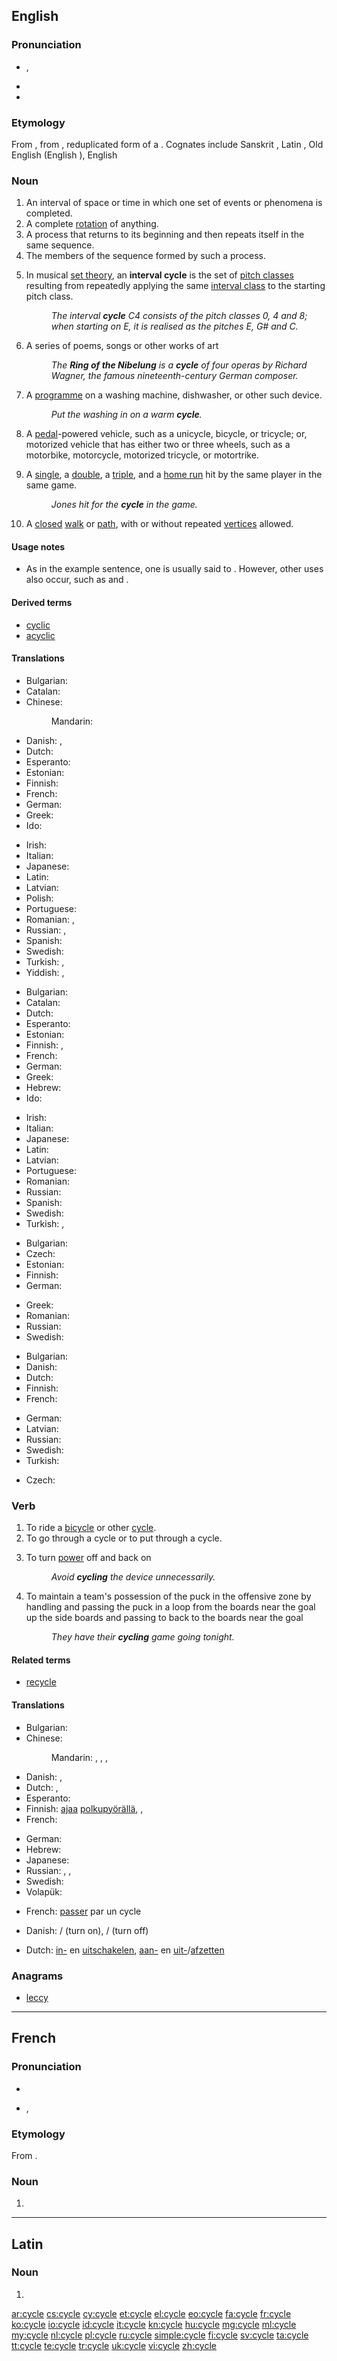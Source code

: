 ==English==
{{wikipedia}}

===Pronunciation===
* {{IPA|/ˈsaɪkəl/}}, {{X-SAMPA|/"saIk@l/}}
* {{audio|en-us-cycle.ogg|Audio (US)}}
* {{rhymes|aɪkəl}}

===Etymology===
From {{etyl|LL.}} {{term|cyclus|lang=la}}, from {{etyl|grc}} {{term|κύκλος|tr=kyklos|lang=grc}}, reduplicated form of a {{etyl|ine-pro|en}} {{recons|kʷékʷlos||circle, wheel|lang=ine-pro}}. Cognates include Sanskrit {{term|sc=Deva|चक्र|tr=cakrá|lang=sa}}, Latin {{term|colus|lang=la}}, Old English {{term|sc=unicode|hweol|hwēol|lang=ang}} (English {{term|wheel|lang=en}}), English {{term|ancillary|lang=en}}

===Noun===
{{en-noun}}

# An interval of space or time in which one set of events or phenomena is completed.
# A complete [[rotation]] of anything.
# A process that returns to its beginning and then repeats itself in the same sequence.
# The members of the sequence formed by such a process.
# {{music}} In musical [[set theory]], an '''interval cycle''' is the set of [[pitch class]]es resulting from repeatedly applying the same [[interval class]] to the starting pitch class.
#: ''The interval '''cycle''' C4 consists of the pitch classes 0, 4 and 8; when starting on E, it is realised as the pitches E, G# and C.''
# A series of poems, songs or other works of art
#: ''The '''Ring of the Nibelung''' is a '''cycle''' of four operas by Richard Wagner, the famous nineteenth-century German composer.''
# A [[programme]] on a washing machine, dishwasher, or other such device.
#: ''Put the washing in on a warm '''cycle'''.''
# A [[pedal]]-powered vehicle, such as a unicycle, bicycle, or tricycle; or, motorized vehicle that has either two or three wheels, such as a motorbike, motorcycle, motorized tricycle, or motortrike.
# {{baseball}} A [[single]], a [[double]], a [[triple]], and a [[home run]] hit by the same player in the same game.
#: ''Jones hit for the '''cycle''' in the game.''
# {{graph theory}} A [[closed]] [[walk]] or [[path]], with or without repeated [[vertices]] allowed.

====Usage notes====
* {{sense|baseball sense}} As in the example sentence, one is usually said to {{term||hit for the cycle}}. However, other uses also occur, such as {{term||hit a cycle}} and {{term||complete the cycle}}.

====Derived terms====
* [[cyclic]]
* [[acyclic]]

====Translations====
{{trans-see|vehicle|bicycle}}
{{trans-top|complete rotation}}
* Bulgarian: {{t+|bg|оборот|m}}
* Catalan: {{t-|ca|cicle|m}}
* Chinese:
*: Mandarin: {{t|cmn|周期|tr=zhōuqí|sc=Hani}}
* Danish: {{t+|da|cyklus}}, {{t-|da|kredsløb}}
* Dutch: {{t+|nl|cyclus|m}}
* Esperanto: {{t-|eo|ciklo}}
* Estonian: {{t-|et|tsükkel}}
* Finnish: {{t+|fi|kierros}}
* French: {{t+|fr|tour|m}}
* German: {{t+|de|Zyklus|m}}
* Greek: {{t+|el|κύκλος|tr=kyklos|m}}
* Ido: {{t+|io|ciklo|m}}
{{trans-mid}}
* Irish: {{t-|ga|timthriall|m}}
* Italian: {{t+|it|ciclo|m}}
* Japanese: {{t+|ja|周期|tr=しゅうき, shūki}}
* Latin: {{t-|la|cyclus|m}}
* Latvian: {{t-|lv|cikls|m}}
* Polish: {{t-|pl|cykl|m}}
* Portuguese: {{t+|pt|ciclo|m}}
* Romanian: {{t-|ro|ciclu|n}}, {{t-|ro|rotație|f}}
* Russian: {{t+|ru|цикл|m|tr=cikl}}, {{t+|ru|оборот|m|tr=oborót|sc=Cyrl}}
* Spanish: {{t+|es|ciclo|m}}
* Swedish: {{t+|sv|cykel|c}}
* Turkish: {{t+|tr|çevirim}}, {{t+|tr|devir}}
* Yiddish: {{t-|yi|ציקל|m|tr=tsikl|sc=Hebr}}, {{t-|yi|ציקלען|p|tr=tsiklen|sc=Hebr}}
{{trans-bottom}}

{{trans-top|process}}
* Bulgarian: {{t+|bg|цикъл|m}}
* Catalan: {{t-|ca|cicle|m}}
* Dutch: {{t+|nl|cyclus|m}}
* Esperanto: {{t-|eo|ciklo}}
* Estonian: {{t-|et|tsükkel}}
* Finnish: {{t-|fi|sykli}}, {{t+|fi|kierros}}
* French: {{t+|fr|cycle|m}}
* German: {{t+|de|Zyklus|m}}
* Greek: {{t+|el|κύκλος|tr=kyklos|m}}
* Hebrew: {{t+|he|מחזור|m|tr=makhzor}}
* Ido: {{t+|io|ciklo|m}}
{{trans-mid}}
* Irish: {{t-|ga|timthriall|m}}
* Italian: {{t+|it|ciclo|m}}
* Japanese: {{t+|ja|周期|tr=しゅうき, shūki}}
* Latin: {{t-|la|cyclus|m}}
* Latvian: {{t-|lv|cikls|m}}
* Portuguese: {{t+|pt|ciclo|m}}
* Romanian: {{t-|ro|ciclu|n}}
* Russian: {{t+|ru|цикл|m|tr=cikl}}
* Spanish: {{t+|es|ciclo|m}}
* Swedish: {{t+|sv|cykel|c}}
* Turkish: {{t+|tr|çevirim}}, {{t+|tr|devir}}
{{trans-bottom}}

{{trans-top|series of poems etc.}}
* Bulgarian: {{t+|bg|цикъл|m}}
* Czech: {{t-|cs|cyklus|m}}
* Estonian: {{t+|et|sari}}
* Finnish: {{t+|fi|sarja}}
* German: {{t+|de|Zyklus|m}}
{{trans-mid}}
* Greek: {{t+|el|κύκλος|tr=kyklos|m}}
* Romanian: {{t-|ro|ciclu|n}}
* Russian: {{t+|ru|цикл|m|tr=cikl|sc=Cyrl}}
* Swedish: {{t+|sv|cykel|c}}
{{trans-bottom}}

{{trans-top|program on a washing machine}}
* Bulgarian: {{t+|bg|цикъл|m}}
* Danish: {{t-|da|(vaske)-program}}
* Dutch: {{t+|nl|programma|n}}
* Finnish: {{t+|fi|ohjelma}}
* French: {{t+|fr|cycle|m}}
{{trans-mid}}
* German: {{t+|de|Programm|n}}
* Latvian: {{t-|lv|cikls|m}}
* Russian: {{t+|ru|цикл|m|tr=cikl|sc=Cyrl}}
* Swedish: {{t+|sv|program|n}}
* Turkish: {{t+|tr|program}}
{{trans-bottom}}

{{trans-top|graph theory: closed (directed) walk or path}}
* Czech: {{t-|cs|cyklus|m}}
{{trans-mid}}
{{trans-bottom}}

===Verb===
{{en-verb|cycl|ing}}

# To ride a [[bicycle]] or other [[#Noun|cycle]].
# To go through a cycle or to put through a cycle.
# {{electronics}} To turn [[power]] off and back on
#: ''Avoid '''cycling''' the device unnecessarily.''
# {{ice hockey}} To maintain a team's possession of the puck in the offensive zone by handling and passing the puck in a loop from the boards near the goal up the side boards and passing to back to the boards near the goal
#: ''They have their '''cycling''' game going tonight.''

====Related terms====
* [[recycle]]

====Translations====
{{trans-top|to ride a cycle}}
* Bulgarian: {{t-|bg|карам колело}}
* Chinese:
*: Mandarin: {{t|cmn|騎車|sc=Hani}}, {{t|cmn|骑车|tr=qí chē|sc=Hani}}, {{t|cmn|騎自行車|sc=Hani}}, {{t|cmn|骑自行车|tr=qí zìxíngchē|sc=Hani}}
* Danish: {{t+|da|cykle}}, {{t-|da|køre på cykel}}
* Dutch: {{t+|nl|fietsen}}, {{t+|nl|rijden}} {{qualifier|general}}
* Esperanto: {{t-|eo|bicikli}}
* Finnish: [[ajaa]] [[polkupyörä]]llä, {{t-|fi|pyöräillä}}, {{t-|fi|polkupyöräillä}}
* French: {{t-|fr|faire du vélo}}
{{trans-mid}}
* German: {{t+|de|Rad fahren}}
* Hebrew: {{t-|he|נסע באופניים|tr=nasá b'ofanáyim}}
* Japanese: {{t-|ja|自転車に乗る|tr=じてんしゃにのる, jitensha-ni noru}}
* Russian: {{t-|ru|ездить на велосипеде|tr=jézdit' na velosipéde}} {{qualifier|abstract}}, {{t-|ru|ехать на велосипеде|tr=jéxat' na velosipéde}} {{qualifier|concrete}}, {{t-|ru|кататься на велосипеде|tr=katát'sja na velosipéde}} {{qualifier|for entertainment}}
* Swedish: {{t+|sv|cykla}}
* Volapük: {{t+|vo|saikulön}}
{{trans-bottom}}

{{trans-top|to go through a cycle or to put through a cycle}}
* French: [[passer]] par un cycle
{{trans-mid}}
{{trans-bottom}}

{{trans-top|to turn power off and back on}}
* Danish: {{t-|da|tænde for}}/{{t-|da|slå til}} (turn on), {{t-|da|slukke for}}/{{t-|da|slå fra}} (turn off)
{{trans-mid}}
* Dutch: [[inschakelen|in-]] en [[uitschakelen]], [[aanzetten|aan-]] en [[uitzetten|uit-]]/[[afzetten]]
{{trans-bottom}}

===Anagrams===
* [[leccy#English|leccy]]

----

==French==

===Pronunciation===
* {{audio|Fr-cycle.ogg|audio}}
* {{IPA|/sikl/|lang=fr}}, {{X-SAMPA|/sikl/}}

===Etymology===
From {{etyl|LL.|fr}} {{term|cyclus|lang=la}}.

===Noun===
{{fr-noun|m}}

# {{l|en|cycle}}

----

==Latin==

===Noun===
{{la-noun-form|cycle}}

# {{inflection of|cyclus|cyclus|voc|s|lang=la}}

[[ar:cycle]]
[[cs:cycle]]
[[cy:cycle]]
[[et:cycle]]
[[el:cycle]]
[[eo:cycle]]
[[fa:cycle]]
[[fr:cycle]]
[[ko:cycle]]
[[io:cycle]]
[[id:cycle]]
[[it:cycle]]
[[kn:cycle]]
[[hu:cycle]]
[[mg:cycle]]
[[ml:cycle]]
[[my:cycle]]
[[nl:cycle]]
[[pl:cycle]]
[[ru:cycle]]
[[simple:cycle]]
[[fi:cycle]]
[[sv:cycle]]
[[ta:cycle]]
[[tt:cycle]]
[[te:cycle]]
[[tr:cycle]]
[[uk:cycle]]
[[vi:cycle]]
[[zh:cycle]]